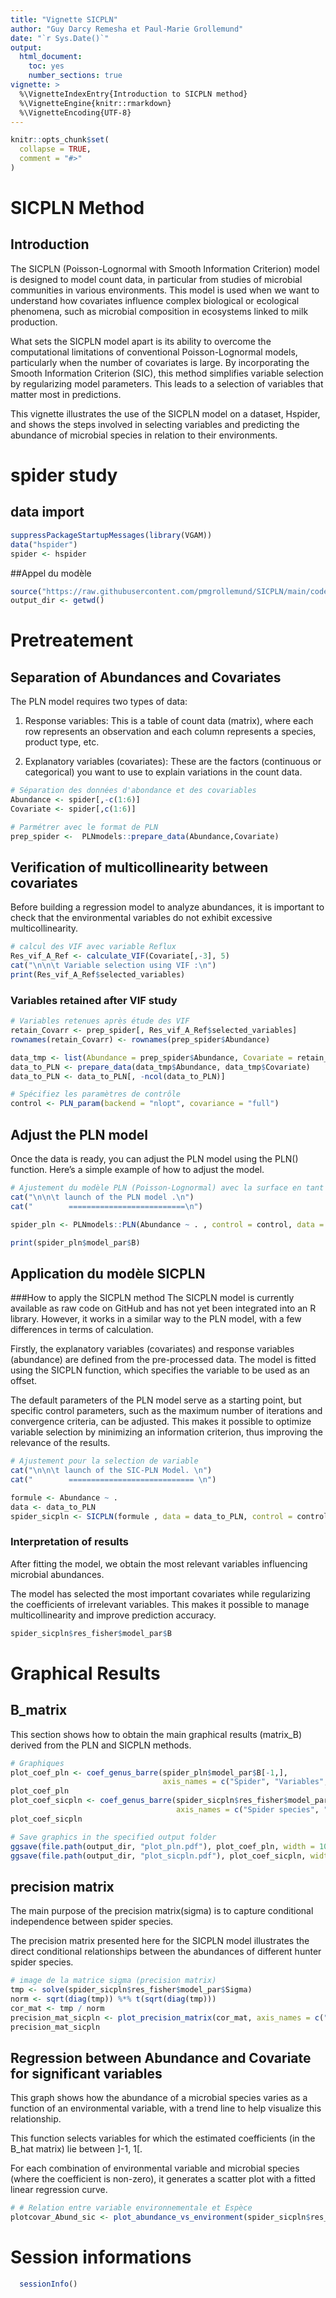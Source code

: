 ```yaml
---
title: "Vignette SICPLN"
author: "Guy Darcy Remesha et Paul-Marie Grollemund"
date: "`r Sys.Date()`"
output:
  html_document:
    toc: yes
    number_sections: true
vignette: >
  %\VignetteIndexEntry{Introduction to SICPLN method}
  %\VignetteEngine{knitr::rmarkdown}
  %\VignetteEncoding{UTF-8}
---
```


```r
knitr::opts_chunk$set(
  collapse = TRUE,
  comment = "#>"
)
```

#  SICPLN Method
## Introduction
The SICPLN (Poisson-Lognormal with Smooth Information Criterion) model is designed to model count data, in particular from studies of microbial communities in various environments. This model is used when we want to understand how covariates influence complex biological or ecological phenomena, such as microbial composition in ecosystems linked to milk production.

What sets the SICPLN model apart is its ability to overcome the computational limitations of conventional Poisson-Lognormal models, particularly when the number of covariates is large. By incorporating the Smooth Information Criterion (SIC), this method simplifies variable selection by regularizing model parameters. This leads to a selection of variables that matter most in predictions.

This vignette illustrates the use of the SICPLN model on a dataset, Hspider, and shows the steps involved in selecting variables and predicting the abundance of microbial species in relation to their environments.

# spider study
## data import
```r

suppressPackageStartupMessages(library(VGAM))
data("hspider")
spider <- hspider

```

##Appel du modèle 
```r
source("https://raw.githubusercontent.com/pmgrollemund/SICPLN/main/code/SICPLN_Pack.R")
output_dir <- getwd()
```


# Pretreatement 
## Separation of Abundances and Covariates
The PLN model requires two types of data:

1. Response variables: This is a table of count data (matrix), where each row represents an observation and each column represents
a species, product type, etc.

2. Explanatory variables (covariates): These are the factors (continuous or categorical) you want to use to explain variations in the count data.
    
```r

# Séparation des données d'abondance et des covariables
Abundance <- spider[,-c(1:6)]
Covariate <- spider[,c(1:6)]

# Parmétrer avec le format de PLN
prep_spider <-  PLNmodels::prepare_data(Abundance,Covariate)

```

## Verification of multicollinearity between covariates
Before building a regression model to analyze abundances, it is important to check that the environmental variables do not exhibit excessive multicollinearity.
```r
# calcul des VIF avec variable Reflux
Res_vif_A_Ref <- calculate_VIF(Covariate[,-3], 5)
cat("\n\n\t Variable selection using VIF :\n")
print(Res_vif_A_Ref$selected_variables)
```

### Variables retained after VIF study
```r

# Variables retenues après étude des VIF
retain_Covarr <- prep_spider[, Res_vif_A_Ref$selected_variables]
rownames(retain_Covarr) <- rownames(prep_spider$Abundance)
```


```r
data_tmp <- list(Abundance = prep_spider$Abundance, Covariate = retain_Covarr)
data_to_PLN <- prepare_data(data_tmp$Abundance, data_tmp$Covariate)
data_to_PLN <- data_to_PLN[, -ncol(data_to_PLN)]

# Spécifiez les paramètres de contrôle
control <- PLN_param(backend = "nlopt", covariance = "full")
```



## Adjust the PLN model
Once the data is ready, you can adjust the PLN model using the PLN() function. Here's a simple example of how to adjust the model.
```r
# Ajustement du modèle PLN (Poisson-Lognormal) avec la surface en tant qu'offset
cat("\n\n\t launch of the PLN model .\n")
cat("        ==========================\n")

spider_pln <- PLNmodels::PLN(Abundance ~ . , control = control, data = data_to_PLN) 
```




```r
print(spider_pln$model_par$B)
```


## Application du modèle SICPLN
###How to apply the SICPLN method
The SICPLN model is currently available as raw code on GitHub and has not yet been integrated into an R library. However, it works in a similar way to the PLN model, with a few differences in terms of calculation. 

Firstly, the explanatory variables (covariates) and response variables (abundance) are defined from the pre-processed data. The model is fitted using the SICPLN function, which specifies the variable to be used as an offset. 

The default parameters of the PLN model serve as a starting point, but specific control parameters, such as the maximum number of iterations and convergence criteria, can be adjusted. This makes it possible to optimize variable selection by minimizing an information criterion, thus improving the relevance of the results.
```r
# Ajustement pour la selection de variable
cat("\n\n\t launch of the SIC-PLN Model. \n")
cat("        ============================ \n")

formule <- Abundance ~ .
data <- data_to_PLN
spider_sicpln <- SICPLN(formule , data = data_to_PLN, control = control)

```


###  Interpretation of results
After fitting the model, we obtain the most relevant variables influencing microbial abundances.

The model has selected the most important covariates while regularizing the coefficients of irrelevant variables. This makes it possible to manage multicollinearity and improve prediction accuracy.
```r
spider_sicpln$res_fisher$model_par$B
```

# Graphical Results
## B_matrix 
This section shows how to obtain the main graphical results (matrix_B) derived from the PLN and SICPLN methods.

```r

# Graphiques
plot_coef_pln <- coef_genus_barre(spider_pln$model_par$B[-1,], 
                                  axis_names = c("Spider", "Variables", "Coefficients value", "PLN"), data)
plot_coef_pln
plot_coef_sicpln <- coef_genus_barre(spider_sicpln$res_fisher$model_par$B[-1,],
                                     axis_names = c("Spider species", "Variables", "Coefficients value", "SICPLN"), data)
plot_coef_sicpln
```

```r
# Save graphics in the specified output folder
ggsave(file.path(output_dir, "plot_pln.pdf"), plot_coef_pln, width = 10, height = 6, units = "in")
ggsave(file.path(output_dir, "plot_sicpln.pdf"), plot_coef_sicpln, width = 10, height = 6, units = "in")
```


## precision matrix
The main purpose of the precision matrix(sigma) is to capture conditional independence between spider species.

The precision matrix presented here for the SICPLN model illustrates the direct conditional relationships between the abundances of different hunter spider species.

```r
# image de la matrice sigma (precision matrix)
tmp <- solve(spider_sicpln$res_fisher$model_par$Sigma)
norm <- sqrt(diag(tmp)) %*% t(sqrt(diag(tmp)))
cor_mat <- tmp / norm
precision_mat_sicpln <- plot_precision_matrix(cor_mat, axis_names = c("", "", "", "SICPLN_Spider precision matrix of Sigma"), limit = NULL)
precision_mat_sicpln
```

## Regression between Abundance and Covariate for significant variables
This graph shows how the abundance of a microbial species varies as a function of an environmental variable, with a trend line to help visualize this relationship.

This function selects variables for which the estimated coefficients (in the B_hat matrix) lie between ]-1, 1[.

For each combination of environmental variable and microbial species (where the coefficient is non-zero), it generates a scatter plot with a fitted linear regression curve.
```r
# # Relation entre variable environnementale et Espèce
plotcovar_Abund_sic <- plot_abundance_vs_environment(spider_sicpln$res_fisher$model_par$B, data)

```

# Session informations
```r
  sessionInfo()
```
